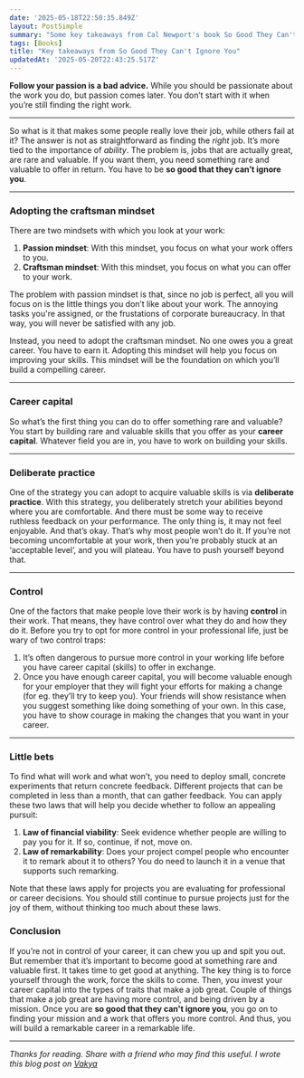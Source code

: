 ```yaml
---
date: '2025-05-18T22:50:35.849Z'
layout: PostSimple
summary: "Some key takeaways from Cal Newport's book So Good They Can't Ignore You"
tags: [Books]
title: "Key takeaways from So Good They Can't Ignore You"
updatedAt: '2025-05-20T22:43:25.517Z'
---
```


**Follow your passion is a bad advice.** While you should be passionate about the work you do, but passion comes later. You don’t start with it when you’re still finding the right work.

---

So what is it that makes some people really love their job, while others fail at it? The answer is not as straightforward as finding the _right_ job. It’s more tied to the importance of _ability_. The problem is, jobs that are actually great, are rare and valuable. If you want them, you need something rare and valuable to offer in return. You have to be **so good that they can’t ignore you**.

---

### Adopting the craftsman mindset

There are two mindsets with which you look at your work:

1. **Passion mindset**: With this mindset, you focus on what your work offers to you.
2. **Craftsman mindset**: With this mindset, you focus on what you can offer to your work.

The problem with passion mindset is that, since no job is perfect, all you will focus on is the little things you don’t like about your work. The annoying tasks you're assigned, or the frustations of corporate bureaucracy. In that way, you will never be satisfied with any job.

Instead, you need to adopt the craftsman mindset. No one owes you a great career. You have to earn it. Adopting this mindset will help you focus on improving your skills. This mindset will be the foundation on which you’ll build a compelling career.

---

### Career capital

So what’s the first thing you can do to offer something rare and valuable? You start by building rare and valuable skills that you offer as your **career capital**. Whatever field you are in, you have to work on building your skills.

---

### Deliberate practice

One of the strategy you can adopt to acquire valuable skills is via **deliberate practice**. With this strategy, you deliberately stretch your abilities beyond where you are comfortable. And there must be some way to receive ruthless feedback on your performance. The only thing is, it may not feel enjoyable. And that’s okay. That’s why most people won’t do it. If you’re not becoming uncomfortable at your work, then you’re probably stuck at an ‘acceptable level’, and you will plateau. You have to push yourself beyond that.

---

### Control

One of the factors that make people love their work is by having **control** in their work. That means, they have control over what they do and how they do it. Before you try to opt for more control in your professional life, just be wary of two control traps:

1. It’s often dangerous to pursue more control in your working life before you have career capital (skills) to offer in exchange.
2. Once you have enough career capital, you will become valuable enough for your employer that they will fight your efforts for making a change (for eg. they’ll try to keep you). Your friends will show resistance when you suggest something like doing something of your own. In this case, you have to show courage in making the changes that you want in your career.

---

### Little bets

To find what will work and what won’t, you need to deploy small, concrete experiments that return concrete feedback. Different projects that can be completed in less than a month, that can gather feedback. You can apply these two laws that will help you decide whether to follow an appealing pursuit:

1. **Law of financial viability**: Seek evidence whether people are willing to pay you for it. If so, continue, if not, move on.
2. **Law of remarkability**: Does your project compel people who encounter it to remark about it to others? You do need to launch it in a venue that supports such remarking.

Note that these laws apply for projects you are evaluating for professional or career decisions. You should still continue to pursue projects just for the joy of them, without thinking too much about these laws.

### Conclusion

If you’re not in control of your career, it can chew you up and spit you out. But remember that it’s important to become good at something rare and valuable first. It takes time to get good at anything. The key thing is to force yourself through the work, force the skills to come. Then, you invest your career capital into the types of traits that make a job great. Couple of things that make a job great are having more control, and being driven by a mission. Once you are **so good that they can't ignore you**, you go on to finding your mission and a work that offers you more control. And thus, you will build a remarkable career in a remarkable life.

---

_Thanks for reading. Share with a friend who may find this useful. I wrote this blog post on [Vakya](https://getvakya.app)_
